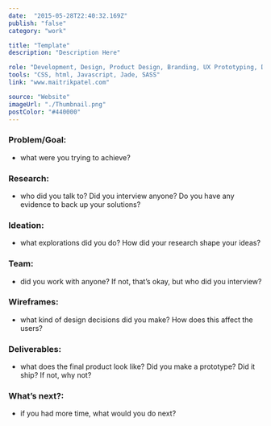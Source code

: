 ```yaml
---
date:  "2015-05-28T22:40:32.169Z"
publish: "false" 
category: "work"

title: "Template"
description: "Description Here"

role: "Development, Design, Product Design, Branding, UX Prototyping, Design System" 
tools: "CSS, html, Javascript, Jade, SASS"
link: "www.maitrikpatel.com" 

source: "Website"
imageUrl: "./Thumbnail.png"
postColor: "#440000"
---
```


### Problem/Goal:
- what were you trying to achieve?

### Research:
- who did you talk to? Did you interview anyone? Do you have any evidence to back up your solutions?

### Ideation:
- what explorations did you do? How did your research shape your ideas?

### Team:
- did you work with anyone? If not, that’s okay, but who did you interview?

### Wireframes:
- what kind of design decisions did you make? How does this affect the users?

### Deliverables:
- what does the final product look like? Did you make a prototype? Did it ship? If not, why not?

### What’s next?:
- if you had more time, what would you do next?
